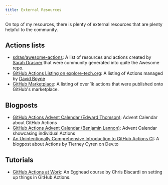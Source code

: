 ```yaml
---
title: External Resources
---
```


On top of my resources, there is plenty of external resources that are plenty helpful to the community.

## Actions lists

- [sdras/awesome-actions](https://github.com/sdras/awesome-actions/): A list of resources and actions created by [Sarah Drasner](https://twitter.com/sarah_edo) that were community generated into quite the Awesome repo.
- [GitHub Actions Listing on explore-tech.org](https://github-actions.explore-tech.org/): A listing of Actions managed by [David Boyne](https://github.com/boyney123)
- [GitHub Marketplace](https://github.com/marketplace?type=actions): A listing of over 1k actions that were published onto GitHub's marketplace.

## Blogposts

- [GitHub Actions Advent Calendar (Edward Thomson)](https://edwardthomson.com/blog/github_actions_advent_calendar.html): Advent Calendar about GitHub Actions
- [GitHub Actions Advent Calendar (Benjamin Lannon)](https://lannonbr-actions-advent-calendar.netlify.com/): Advent Calendar showcasing individual Actions
- [An Unintentionally Comprehensive Introduction to GitHub Actions CI](https://dev.to/bnb/an-unintentionally-comprehensive-introduction-to-github-actions-ci-blm): A blogpost about Actions by Tierney Cyren on Dev.to

## Tutorials

- [GitHub Actions at Work](https://egghead.io/playlists/github-actions-at-work-ad05f3ff): An Egghead course by Chris Biscardi on setting up things in GitHub Actions.
